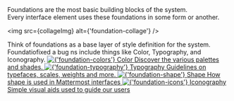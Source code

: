 



<Meta title="Foundations/Overview" />

<ThemeProvider />

<Title>Foundations</Title>
<Subtitle>
    Foundations are the most basic building blocks of the system. <br />
    Every interface element uses these foundations in some form or another.
</Subtitle>

<img src={collageImg} alt={'foundation-collage'} />

<Description>
    Think of foundations as a base layer of style definition for the system. Foundatiofixed a bug ns
    include things like Color, Typography, and Iconography.
</Description>

<Grid row>
    <Grid padding={[12, 12, 12, 0]}>
        <a href={Utils.getStoryDocumentationUrl(colorStoryParams)} target={'_self'}>
            <Shape border borderRadius={4} elevation={0} elevationOnHover={2}>
                <img src={colorImg} alt={'foundation-colors'} />
                <Grid padding={[8, 16]}>
                    <Typography variant={'h3'} size={300}>
                        Color
                    </Typography>
                    <Typography variant={'body'} size={100}>
                        Discover the various palettes and shades.
                    </Typography>
                </Grid>
            </Shape>
        </a>
    </Grid>
    <Grid padding={12}>
        <a href={Utils.getStoryDocumentationUrl(typographyStoryParams)} target={'_self'}>
            <Shape border borderRadius={4} elevation={0} elevationOnHover={2}>
                <img src={typographyImg} alt={'foundation-typography'} />
                <Grid padding={[8, 16]}>
                    <Typography variant={'h3'} size={300}>
                        Typography
                    </Typography>
                    <Typography variant={'body'} size={100}>
                        Guidelines on typefaces, scales, weights and more.
                    </Typography>
                </Grid>
            </Shape>
        </a>
    </Grid>
    <Grid padding={12}>
        <a href={Utils.getStoryDocumentationUrl(shapeStoryParams)} target={'_self'}>
            <Shape border borderRadius={4} elevation={0} elevationOnHover={2}>
                <img src={shapeImg} alt={'foundation-shape'} />
                <Grid padding={[8, 16]}>
                    <Typography variant={'h3'} size={300}>
                        Shape
                    </Typography>
                    <Typography variant={'body'} size={100}>
                        How shape is used in Mattermost interfaces
                    </Typography>
                </Grid>
            </Shape>
        </a>
    </Grid>
    <Grid padding={[12, 0, 12, 12]}>
        <a href={Utils.getStoryDocumentationUrl(colorStoryParams)} target={'_self'}>
            <Shape border borderRadius={4} elevation={0} elevationOnHover={2}>
                <img src={iconsImg} alt={'foundation-icons'} />
                <Grid padding={[8, 16]}>
                    <Typography variant={'h3'} size={300}>
                        Iconography
                    </Typography>
                    <Typography variant={'body'} size={100}>
                        Simple visual aids used to guide our users
                    </Typography>
                </Grid>
            </Shape>
        </a>
    </Grid>
</Grid>
